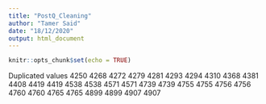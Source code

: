 ```yaml
---
title: "PostQ_Cleaning"
author: "Tamer Said"
date: "18/12/2020"
output: html_document
---
```


```r
knitr::opts_chunk$set(echo = TRUE)
```

Duplicated values 
4250
4268
4272
4279
4281
4293
4294
4310
4368
4381
4408
4419
4419
4538
4538
4571
4571
4739
4739
4755
4755
4756
4756
4760
4760
4765
4765
4899
4899
4907
4907

```r

```

